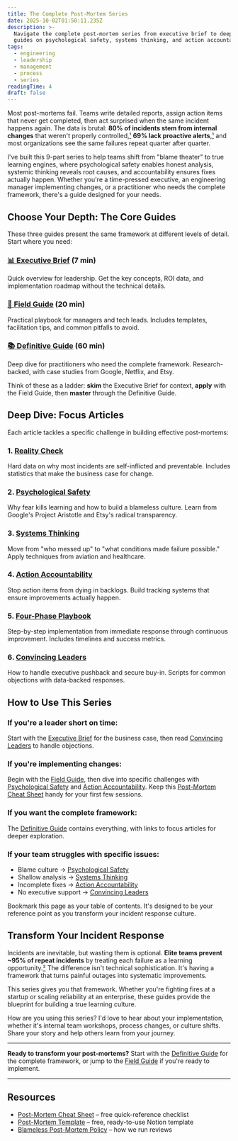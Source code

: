 ```yaml
---
title: The Complete Post-Mortem Series
date: 2025-10-02T01:50:11.235Z
description: >-
  Navigate the complete post-mortem series from executive brief to deep-dive
  guides on psychological safety, systems thinking, and action accountability.
tags:
  - engineering
  - leadership
  - management
  - process
  - series
readingTime: 4
draft: false
---
```




Most post-mortems fail. Teams write detailed reports, assign action items that never get completed, then act surprised when the same incident happens again. The data is brutal: **80% of incidents stem from internal changes** that weren't properly controlled,[¹](/articles/post-mortem-definitive-guide#user-content-fn-1) **69% lack proactive alerts**,[¹](/articles/post-mortem-definitive-guide#user-content-fn-1) and most organizations see the same failures repeat quarter after quarter.

I've built this 9-part series to help teams shift from "blame theater" to true learning engines, where psychological safety enables honest analysis, systemic thinking reveals root causes, and accountability ensures fixes actually happen. Whether you're a time-pressed executive, an engineering manager implementing changes, or a practitioner who needs the complete framework, there's a guide designed for your needs.

## Choose Your Depth: The Core Guides

These three guides present the same framework at different levels of detail. Start where you need:

### [📊 Executive Brief](/articles/post-mortem-executive-brief) (7 min)
Quick overview for leadership. Get the key concepts, ROI data, and implementation roadmap without the technical details.

### [🔧 Field Guide](/articles/post-mortem-field-guide) (20 min)
Practical playbook for managers and tech leads. Includes templates, facilitation tips, and common pitfalls to avoid.

### [📚 Definitive Guide](/articles/post-mortem-definitive-guide) (60 min)
Deep dive for practitioners who need the complete framework. Research-backed, with case studies from Google, Netflix, and Etsy.

Think of these as a ladder: **skim** the Executive Brief for context, **apply** with the Field Guide, then **master** through the Definitive Guide.

## Deep Dive: Focus Articles

Each article tackles a specific challenge in building effective post-mortems:

### 1. [Reality Check](/articles/post-mortem-reality-check)
Hard data on why most incidents are self-inflicted and preventable. Includes statistics that make the business case for change.

### 2. [Psychological Safety](/articles/post-mortem-psychological-safety)
Why fear kills learning and how to build a blameless culture. Learn from Google's Project Aristotle and Etsy's radical transparency.

### 3. [Systems Thinking](/articles/post-mortem-systems-thinking)
Move from "who messed up" to "what conditions made failure possible." Apply techniques from aviation and healthcare.

### 4. [Action Accountability](/articles/post-mortem-action-accountability)
Stop action items from dying in backlogs. Build tracking systems that ensure improvements actually happen.

### 5. [Four-Phase Playbook](/articles/post-mortem-implementation-playbook)
Step-by-step implementation from immediate response through continuous improvement. Includes timelines and success metrics.

### 6. [Convincing Leaders](/articles/post-mortem-leadership-buy-in)
How to handle executive pushback and secure buy-in. Scripts for common objections with data-backed responses.

## How to Use This Series

### If you're a leader short on time:
Start with the [Executive Brief](/articles/post-mortem-executive-brief) for the business case, then read [Convincing Leaders](/articles/post-mortem-leadership-buy-in) to handle objections.

### If you're implementing changes:
Begin with the [Field Guide](/articles/post-mortem-field-guide), then dive into specific challenges with [Psychological Safety](/articles/post-mortem-psychological-safety) and [Action Accountability](/articles/post-mortem-action-accountability). Keep this [Post-Mortem Cheat Sheet](https://benjamincharity.notion.site/Post-Mortem-Cheat-Sheet-27b6edefd08e807ab127d93c09411e63) handy for your first few sessions.

### If you want the complete framework:
The [Definitive Guide](/articles/post-mortem-definitive-guide) contains everything, with links to focus articles for deeper exploration.

### If your team struggles with specific issues:
- Blame culture → [Psychological Safety](/articles/post-mortem-psychological-safety)
- Shallow analysis → [Systems Thinking](/articles/post-mortem-systems-thinking)
- Incomplete fixes → [Action Accountability](/articles/post-mortem-action-accountability)
- No executive support → [Convincing Leaders](/articles/post-mortem-leadership-buy-in)

Bookmark this page as your table of contents. It's designed to be your reference point as you transform your incident response culture.

## Transform Your Incident Response

Incidents are inevitable, but wasting them is optional. **Elite teams prevent ~95% of repeat incidents** by treating each failure as a learning opportunity.[²](/articles/post-mortem-definitive-guide#user-content-fn-2) The difference isn't technical sophistication. It's having a framework that turns painful outages into systematic improvements.

This series gives you that framework. Whether you're fighting fires at a startup or scaling reliability at an enterprise, these guides provide the blueprint for building a true learning culture.

How are you using this series? I'd love to hear about your implementation, whether it's internal team workshops, process changes, or culture shifts. Share your story and help others learn from your journey.

---

**Ready to transform your post-mortems?** Start with the [Definitive Guide](/articles/post-mortem-definitive-guide) for the complete framework, or jump to the [Field Guide](/articles/post-mortem-field-guide) if you're ready to implement.

---

## Resources

- [Post-Mortem Cheat Sheet](https://benjamincharity.notion.site/Post-Mortem-Cheat-Sheet-27b6edefd08e807ab127d93c09411e63) – free quick-reference checklist
- [Post-Mortem Template](https://benjamincharity.notion.site/Incident-Postmortem-Template-Blameless-26e6edefd08e80c6829bfffe0e2293fe) – free, ready-to-use Notion template
- [Blameless Post-Mortem Policy](https://benjamincharity.notion.site/Blameless-Post-Mortem-Policy-26e6edefd08e80dbbcffce0093471840) – how we run reviews

